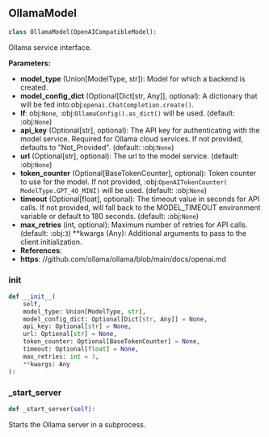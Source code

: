 <a id="camel.models.ollama_model"></a>

<a id="camel.models.ollama_model.OllamaModel"></a>

## OllamaModel

```python
class OllamaModel(OpenAICompatibleModel):
```

Ollama service interface.

**Parameters:**

- **model_type** (Union[ModelType, str]): Model for which a backend is created.
- **model_config_dict** (Optional[Dict[str, Any]], optional): A dictionary that will be fed into:obj:`openai.ChatCompletion.create()`.
- **If**: obj:`None`, :obj:`OllamaConfig().as_dict()` will be used. (default: :obj:`None`)
- **api_key** (Optional[str], optional): The API key for authenticating with the model service. Required for Ollama cloud services. If not provided, defaults to "Not_Provided". (default: :obj:`None`)
- **url** (Optional[str], optional): The url to the model service. (default: :obj:`None`)
- **token_counter** (Optional[BaseTokenCounter], optional): Token counter to use for the model. If not provided, :obj:`OpenAITokenCounter( ModelType.GPT_4O_MINI)` will be used. (default: :obj:`None`)
- **timeout** (Optional[float], optional): The timeout value in seconds for API calls. If not provided, will fall back to the MODEL_TIMEOUT environment variable or default to 180 seconds. (default: :obj:`None`)
- **max_retries** (int, optional): Maximum number of retries for API calls. (default: :obj:`3`) **kwargs (Any): Additional arguments to pass to the client initialization.
- **References**: 
- **https**: //github.com/ollama/ollama/blob/main/docs/openai.md

<a id="camel.models.ollama_model.OllamaModel.__init__"></a>

### __init__

```python
def __init__(
    self,
    model_type: Union[ModelType, str],
    model_config_dict: Optional[Dict[str, Any]] = None,
    api_key: Optional[str] = None,
    url: Optional[str] = None,
    token_counter: Optional[BaseTokenCounter] = None,
    timeout: Optional[float] = None,
    max_retries: int = 3,
    **kwargs: Any
):
```

<a id="camel.models.ollama_model.OllamaModel._start_server"></a>

### _start_server

```python
def _start_server(self):
```

Starts the Ollama server in a subprocess.
